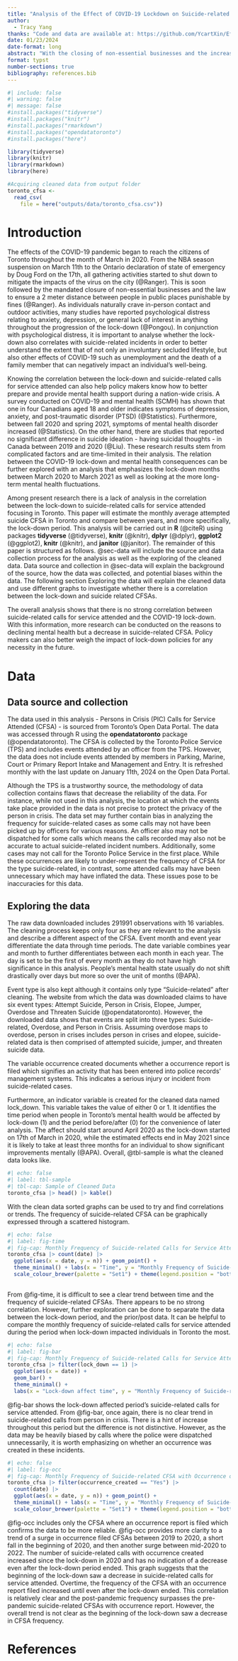 ```yaml
---
title: "Analysis of the Effect of COVID-19 Lockdown on Suicide-related Calls for Service Attended (CFSA) in Toronto"
author: 
  - Tracy Yang
thanks: "Code and data are available at: https://github.com/YcartXin/Effect-of-COVID-Lockdown-on-Attempted-Suicide-CFSA-Analysis."
date: 01/23/2024
date-format: long
abstract: "With the closing of non-essential businesses and the increased social restrictions of the COVID-19 pandemic from March 2020 in Toronto, many Canadian's mental health were reported to have been affected negatively. This analysis seeks to find a correlation between the COVID-19 lock-down and the suicide-related calls for service attended (CFSA) in Toronto due to the psychological distress incited by the lock-down. However, although the frequency of suicide-related CFSAs increased during the lock-down period, the analysis does not show a strong correlation between the two variables, especially when compared to pre-pandemic frequencies. This signifies that the lock-down was not an important motivation for suicide-related incidents in Toronto during the pandemic period."
format: typst
number-sections: true
bibliography: references.bib
---
```


```r
#| include: false
#| warning: false
#| message: false
#install.packages("tidyverse")
#install.packages("knitr")
#install.packages("rmarkdown")
#install.packages("opendatatoronto")
#install.packages("here")

library(tidyverse)
library(knitr)
library(rmarkdown)
library(here)

#Acquiring cleaned data from output folder
toronto_cfsa <-
  read_csv(
    file = here("outputs/data/toronto_cfsa.csv"))
```

# Introduction

The effects of the COVID-19 pandemic began to reach the citizens of Toronto throughout the month of March in 2020. From the NBA season suspension on March 11th to the Ontario declaration of state of emergency by Doug Ford on the 17th, all gathering activities started to shut down to mitigate the impacts of the virus on the city (@Ranger). This is soon followed by the mandated closure of non-essential businesses and the law to ensure a 2 meter distance between people in public places punishable by fines (@Ranger). As individuals naturally crave in-person contact and outdoor activities, many studies have reported psychological distress relating to anxiety, depression, or general lack of interest in anything throughout the progression of the lock-down (@Pongou). In conjunction with psychological distress, it is important to analyse whether the lock-down also correlates with suicide-related incidents in order to better understand the extent that of not only an involuntary secluded lifestyle, but also other effects of COVID-19 such as unemployment and the death of a family member that can negatively impact an individual's well-being.

Knowing the correlation between the lock-down and suicide-related calls for service attended can also help policy makers know how to better prepare and provide mental health support during a nation-wide crisis. A survey conducted on COVID-19 and mental health (SCMH) has shown that one in four Canadians aged 18 and older indicates symptoms of depression, anxiety, and post-traumatic disorder (PTSD) (@Statistics). Furthermore, between fall 2020 and spring 2021, symptoms of mental health disorder increased (@Statistics). On the other hand, there are studies that reported no significant difference in suicide ideation - having suicidal thoughts - in Canada between 2019 and 2020 (@Liu). These research results stem from complicated factors and are time-limited in their analysis. The relation between the COVID-19 lock-down and mental health consequences can be further explored with an analysis that emphasizes the lock-down months between March 2020 to March 2021 as well as looking at the more long-term mental health fluctuations.

Among present research there is a lack of analysis in the correlation between the lock-down to suicide-related calls for service attended focusing in Toronto. This paper will estimate the monthly average attempted suicide CFSA in Toronto and compare between years, and more specifically, the lock-down period. This analysis will be carried out in **R** (@citeR) using packages **tidyverse** (@tidyverse), **knitr** (@knitr), **dplyr** (@dplyr), **ggplot2** (@ggplot2), **knitr** (@knitr), and **janitor** (@janitor). The remainder of this paper is structured as follows. @sec-data will include the source and data collection process for the analysis as well as the exploring of the cleaned data. Data source and collection in @sec-data will explain the background of the source, how the data was collected, and potential biases within the data. The following section Exploring the data will explain the cleaned data and use different graphs to investigate whether there is a correlation between the lock-down and suicide related CFSAs.

The overall analysis shows that there is no strong correlation between suicide-related calls for service attended and the COVID-19 lock-down. With this information, more research can be conducted on the reasons to declining mental health but a decrease in suicide-related CFSA. Policy makers can also better weigh the impact of lock-down policies for any necessity in the future.


# Data {#sec-data}

## Data source and collection

The data used in this analysis - Persons in Crisis (PIC) Calls for Service Attended (CFSA) - is sourced from Toronto's Open Data Portal. The data was accessed through R using the **opendatatoronto** package (@opendatatoronto). The CFSA is collected by the Toronto Police Service (TPS) and includes events attended by an officer from the TPS. However, the data does not include events attended by members in Parking, Marine, Court or Primary Report Intake and Management and Entry. It is refreshed monthly with the last update on January 11th, 2024 on the Open Data Portal.

Although the TPS is a trustworthy source, the methodology of data collection contains flaws that decrease the reliability of the data. For instance, while not used in this analysis, the location at which the events take place provided in the data is not precise to protect the privacy of the person in crisis. The data set may further contain bias in analyzing the frequency for suicide-related cases as some calls may not have been picked up by officers for various reasons. An officer also may not be dispatched for some calls which means the calls recorded may also not be accurate to actual suicide-related incident numbers. Additionally, some cases may not call for the Toronto Police Service in the first place. While these occurrences are likely to under-represent the frequency of CFSA for the type suicide-related, in contrast, some attended calls may have been unnecessary which may have inflated the data. These issues pose to be inaccuracies for this data.

## Exploring the data

The raw data downloaded includes 291991 observations with 16 variables. The cleaning process keeps only four as they are relevant to the analysis and describe a different aspect of the CFSA. Event month and event year differentiate the data through time periods. The date variable combines year and month to further differentiates between each month in each year. The day is set to be the first of every month as they do not have high significance in this analysis. People's mental health state usually do not shift drastically over days but more so over the unit of months (@APA). 

Event type is also kept although it contains only type "Suicide-related" after cleaning. The website from which the data was downloaded claims to have six event types: Attempt Suicide, Person in Crisis, Elopee, Jumper, Overdose and Threaten Suicide (@opendatatoronto). However, the downloaded data shows that events are split into three types: Suicide-related, Overdose, and Person in Crisis. Assuming overdose maps to overdose, person in crises includes person in crises and elopee, suicide-related data is then comprised of attempted suicide, jumper, and threaten suicide data. 

The variable occurrence created documents whether a occurrence report is filed which signifies an activity that has been entered into police records' management systems. This indicates a serious injury or incident from suicide-related cases. 

Furthermore, an indicator variable is created for the cleaned data named lock_down. This variable takes the value of either 0 or 1. It identifies the time period when people in Toronto's mental health would be affected by lock-down (1) and the period before/after (0) for the convenience of later analysis. The affect should start around April 2020 as the lock-down started on 17th of March in 2020, while the estimated effects end in May 2021 since it is likely to take at least three months for an individual to show significant improvements mentally (@APA). Overall, @tbl-sample is what the cleaned data looks like.


```r
#| echo: false
#| label: tbl-sample
#| tbl-cap: Sample of Cleaned Data
toronto_cfsa |> head() |> kable()
```


With the clean data sorted graphs can be used to try and find correlations or trends. The frequency of suicide-related CFSA can be graphically expressed through a scattered histogram.
```r
#| echo: false
#| label: fig-time
#| fig-cap: Monthly Frequency of Suicide-related Calls for Service Attended over Time
toronto_cfsa |> count(date) |>
  ggplot(aes(x = date, y = n)) + geom_point() + 
  theme_minimal() + labs(x = "Time", y = "Monthly Frequency of Suicide-related CFSA") + 
  scale_colour_brewer(palette = "Set1") + theme(legend.position = "bottom")
  
```
From @fig-time, it is difficult to see a clear trend between time and the 
frequency of suicide-related CFSAs. There appears to be no strong correlation. However, further exploration can be done to separate the data between the lock-down period, and the prior/post data. It can be helpful to compare the monthly frequency of suicide-related calls for service attended during the period when lock-down impacted individuals in Toronto the most.

```r
#| echo: false
#| label: fig-bar
#| fig-cap: Monthly Frequency of Suicide-related Calls for Service Attended over Lock-down Related Time
toronto_cfsa |> filter(lock_down == 1) |> 
  ggplot(aes(x = date)) +
  geom_bar() +
  theme_minimal() +
  labs(x = "Lock-down affect time", y = "Monthly Frequency of Suicide-related CFSA" )
```
@fig-bar shows the lock-down affected period's suicide-related calls for service attended. From @fig-bar, once again, there is no clear trend in suicide-related calls from person in crisis. There is a hint of increase throughout this period but the difference is not distinctive. However, as the data may be heavily biased by calls where the police were dispatched unnecessarily, it is worth emphasizing on whether an occurrence was created in these incidents.

```r
#| echo: false
#| label: fig-occ
#| fig-cap: Monthly Frequency of Suicide-related CFSA with Occurrence over Time
toronto_cfsa |> filter(occurrence_created == "Yes") |>
  count(date) |>
  ggplot(aes(x = date, y = n)) + geom_point() + 
  theme_minimal() + labs(x = "Time", y = "Monthly Frequency of Suicide-related CFSA") + 
  scale_colour_brewer(palette = "Set1") + theme(legend.position = "bottom")
```
@fig-occ includes only the CFSA where an occurrence report is filed which confirms the data to be more reliable. @fig-occ provides more clarity to a trend of a surge in occurrence filed CFSAs between 2019 to 2020, a short fall in the beginning of 2020, and then another surge between mid-2020 to 2022. The number of suicide-related calls with occurrence created increased since the lock-down in 2020 and has no indication of a decrease even after the lock-down period ended. This graph suggests that the beginning of the lock-down saw a decrease in suicide-related calls for service attended. Overtime, the frequency of the CFSA with an occurrence report filed increased until even after the lock-down ended. This correlation is relatively clear and the post-pandemic frequency surpasses the pre-pandemic suicide-related CFSAs with occurrence report. However, the overall trend is not clear as the beginning of the lock-down saw a decrease in CFSA frequency.


\newpage


# References
